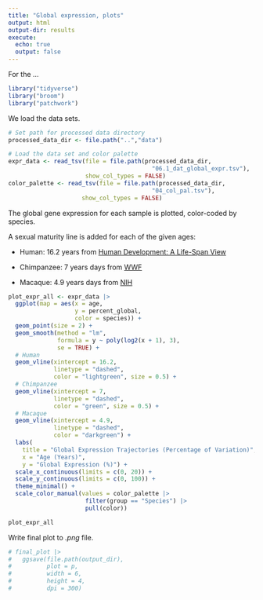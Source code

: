 ```yaml
---
title: "Global expression, plots"
output: html
output-dir: results
execute:
  echo: true
  output: false
---
```


For the ...

```r
library("tidyverse")
library("broom")
library("patchwork")
```

We load the data sets.

```r
# Set path for processed data directory
processed_data_dir <- file.path("..","data")

# Load the data set and color palette
expr_data <- read_tsv(file = file.path(processed_data_dir,
                                         "06.1_dat_global_expr.tsv"),
                      show_col_types = FALSE)
color_palette <- read_tsv(file = file.path(processed_data_dir,
                                         "04_col_pal.tsv"),
                     show_col_types = FALSE)
```

The global gene expression for each sample is plotted, color-coded by species.

A sexual maturity line is added for each of the given ages:

-   Human: 16.2 years from [Human Development: A Life-Span View](https://books.google.dk/books?id=E-n5E7oyCgoC&pg=PA296&redir_esc=y)

-   Chimpanzee: 7 years days from [WWF](https://wwf.panda.org/discover/knowledge_hub/endangered_species/great_apes/chimpanzees/#:~:text=Although%20chimpanzees%20reach%20sexual%20maturity,until%20they%20are%20over%2060.)

-   Macaque: 4.9 years days from [NIH](https://pmc.ncbi.nlm.nih.gov/articles/PMC10092073/#:~:text=Cynomolgus%20macaque%20sexual%20maturation%20is,for%20CMs%20based%20on%20different)

```r
plot_expr_all <- expr_data |>
  ggplot(map = aes(x = age,
                   y = percent_global,
                   color = species)) +
  geom_point(size = 2) +
  geom_smooth(method = "lm",
              formula = y ~ poly(log2(x + 1), 3),
              se = TRUE) +
  # Human
  geom_vline(xintercept = 16.2,
             linetype = "dashed",
             color = "lightgreen", size = 0.5) +  
  # Chimpanzee
  geom_vline(xintercept = 7,
             linetype = "dashed",
             color = "green", size = 0.5) +    
  # Macaque
  geom_vline(xintercept = 4.9,
             linetype = "dashed",
             color = "darkgreen") +
  labs(
    title = "Global Expression Trajectories (Percentage of Variation)",
    x = "Age (Years)",
    y = "Global Expression (%)") +
  scale_x_continuous(limits = c(0, 20)) +
  scale_y_continuous(limits = c(0, 100)) +
  theme_minimal() +
  scale_color_manual(values = color_palette |>
                      filter(group == "Species") |>
                      pull(color))

plot_expr_all
```

Write final plot to *.png* file.

```r
# final_plot |>
#   ggsave(file.path(output_dir),
#          plot = p,
#          width = 6,
#          height = 4,
#          dpi = 300)
```
